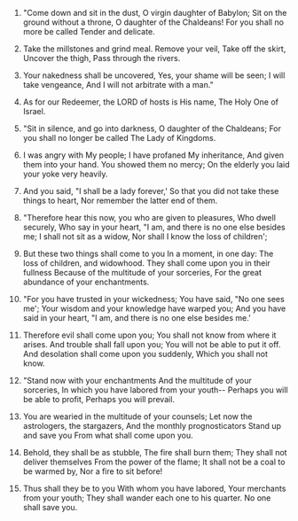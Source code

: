 
1. "Come down and sit in the dust, O virgin daughter of Babylon; Sit on the ground without a throne, O daughter of the Chaldeans! For you shall no more be called Tender and delicate.

2. Take the millstones and grind meal. Remove your veil, Take off the skirt, Uncover the thigh, Pass through the rivers.

3. Your nakedness shall be uncovered, Yes, your shame will be seen; I will take vengeance, And I will not arbitrate with a man."

4. As for our Redeemer, the LORD of hosts is His name, The Holy One of Israel.

5. "Sit in silence, and go into darkness, O daughter of the Chaldeans; For you shall no longer be called The Lady of Kingdoms.

6. I was angry with My people; I have profaned My inheritance, And given them into your hand. You showed them no mercy; On the elderly you laid your yoke very heavily.

7. And you said, "I shall be a lady forever,' So that you did not take these things to heart, Nor remember the latter end of them.

8. "Therefore hear this now, you who are given to pleasures, Who dwell securely, Who say in your heart, "I am, and there is no one else besides me; I shall not sit as a widow, Nor shall I know the loss of children';

9. But these two things shall come to you In a moment, in one day: The loss of children, and widowhood. They shall come upon you in their fullness Because of the multitude of your sorceries, For the great abundance of your enchantments.

10. "For you have trusted in your wickedness; You have said, "No one sees me'; Your wisdom and your knowledge have warped you; And you have said in your heart, "I am, and there is no one else besides me.'

11. Therefore evil shall come upon you; You shall not know from where it arises. And trouble shall fall upon you; You will not be able to put it off. And desolation shall come upon you suddenly, Which you shall not know.

12. "Stand now with your enchantments And the multitude of your sorceries, In which you have labored from your youth-- Perhaps you will be able to profit, Perhaps you will prevail.

13. You are wearied in the multitude of your counsels; Let now the astrologers, the stargazers, And the monthly prognosticators Stand up and save you From what shall come upon you.

14. Behold, they shall be as stubble, The fire shall burn them; They shall not deliver themselves From the power of the flame; It shall not be a coal to be warmed by, Nor a fire to sit before!

15. Thus shall they be to you With whom you have labored, Your merchants from your youth; They shall wander each one to his quarter. No one shall save you.


